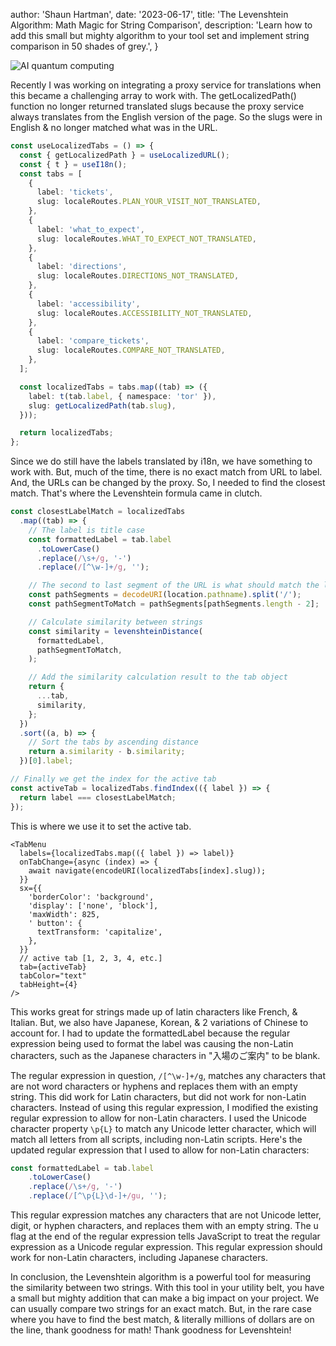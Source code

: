
  author: 'Shaun Hartman',
  date: '2023-06-17',
  title: 'The Levenshtein Algorithm: Math Magic for String Comparison',
  description:
    'Learn how to add this small but mighty algorithm to your tool set and implement string comparison in 50 shades of grey.',
}


<Image src={levenshteinImage} alt="AI quantum computing" />

Recently I was working on integrating a proxy service for translations when this became a challenging array to work with. The getLocalizedPath() function no longer returned translated slugs because the proxy service always translates from the English version of the page. So the slugs were in English & no longer matched what was in the URL. 
```ts
const useLocalizedTabs = () => {
  const { getLocalizedPath } = useLocalizedURL();
  const { t } = useI18n();
  const tabs = [
    {
      label: 'tickets',
      slug: localeRoutes.PLAN_YOUR_VISIT_NOT_TRANSLATED,
    },
    {
      label: 'what_to_expect',
      slug: localeRoutes.WHAT_TO_EXPECT_NOT_TRANSLATED,
    },
    {
      label: 'directions',
      slug: localeRoutes.DIRECTIONS_NOT_TRANSLATED,
    },
    {
      label: 'accessibility',
      slug: localeRoutes.ACCESSIBILITY_NOT_TRANSLATED,
    },
    {
      label: 'compare_tickets',
      slug: localeRoutes.COMPARE_NOT_TRANSLATED,
    },
  ];

  const localizedTabs = tabs.map((tab) => ({
    label: t(tab.label, { namespace: 'tor' }),
    slug: getLocalizedPath(tab.slug),
  }));

  return localizedTabs;
};
```

Since we do still have the labels translated by i18n, we have something to work with. But, much of the time, there is no exact match from URL to label. And, the URLs can be changed by the proxy.
So, I needed to find the closest match. That's where the Levenshtein formula came in clutch.

```ts
const closestLabelMatch = localizedTabs
  .map((tab) => {
    // The label is title case
    const formattedLabel = tab.label
      .toLowerCase()
      .replace(/\s+/g, '-')
      .replace(/[^\w-]+/g, '');

    // The second to last segment of the URL is what should match the label
    const pathSegments = decodeURI(location.pathname).split('/');
    const pathSegmentToMatch = pathSegments[pathSegments.length - 2];

    // Calculate similarity between strings
    const similarity = levenshteinDistance(
      formattedLabel,
      pathSegmentToMatch,
    );

    // Add the similarity calculation result to the tab object
    return {
      ...tab,
      similarity,
    };
  })
  .sort((a, b) => {
    // Sort the tabs by ascending distance
    return a.similarity - b.similarity;
  })[0].label;

// Finally we get the index for the active tab
const activeTab = localizedTabs.findIndex(({ label }) => {
  return label === closestLabelMatch;
});
```

This is where we use it to set the active tab.

```tsx
<TabMenu
  labels={localizedTabs.map(({ label }) => label)}
  onTabChange={async (index) => {
    await navigate(encodeURI(localizedTabs[index].slug));
  }}
  sx={{
    'borderColor': 'background',
    'display': ['none', 'block'],
    'maxWidth': 825,
    ' button': {
      textTransform: 'capitalize',
    },
  }}
  // active tab [1, 2, 3, 4, etc.]
  tab={activeTab}
  tabColor="text"
  tabHeight={4}
/>
```

This works great for strings made up of latin characters like French, & Italian. But, we also have Japanese, Korean, & 2 variations of Chinese to account for.
I had to update the formattedLabel because the regular expression being used to format the label was causing the non-Latin characters, such as the Japanese characters in "入場のご案内" to be blank.

The regular expression in question, `/[^\w-]+/g`, matches any characters that are not word characters or hyphens and replaces them with an empty string. This did work for Latin characters, but did not work for non-Latin characters. Instead of using this regular expression, I modified the existing regular expression to allow for non-Latin characters.
I used the Unicode character property `\p{L}` to match any Unicode letter character, which will match all letters from all scripts, including non-Latin scripts. Here's the updated regular expression that I used to allow for non-Latin characters:
```ts
const formattedLabel = tab.label
    .toLowerCase()
    .replace(/\s+/g, '-')
    .replace(/[^\p{L}\d-]+/gu, '');
```

This regular expression matches any characters that are not Unicode letter, digit, or hyphen characters, and replaces them with an empty string. The u flag at the end of the regular expression tells JavaScript to treat the regular expression as a Unicode regular expression. This regular expression should work for non-Latin characters, including Japanese characters.

In conclusion, the Levenshtein algorithm is a powerful tool for measuring the similarity between two strings. With this tool in your utility belt, you have a small but mighty addition that can make a big impact on your project. We can usually compare two strings for an exact match. But, in the rare case where you have to find the best match, & literally millions of dollars are on the line, thank goodness for math! Thank goodness for Levenshtein!




